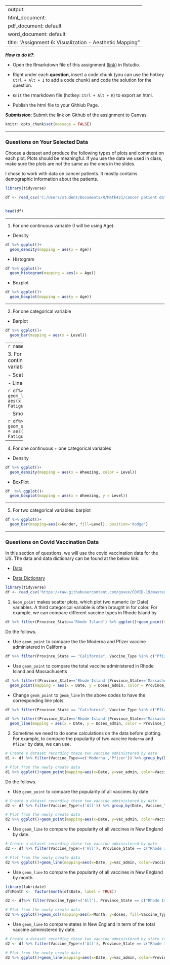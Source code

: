
---
output: 
  html_document:
  pdf_document: default
  word_document: default
title: "Assignment 6: Visualization - Aesthetic Mapping"
---

***How to do it?***: 

- Open the Rmarkdown file of this assignment ([link](fa2021_assignment6.Rmd)) in Rstudio. 

- Right under each **question**, insert  a code chunk (you can use the hotkey `Ctrl + Alt + I` to add a code chunk) and code the solution for the question. 

- `Knit` the rmarkdown file (hotkey: `Ctrl + Alt + K`) to export an html.  

-  Publish the html file to your Githiub Page. 

***Submission***: Submit the link on Github of the assignment to Canvas.

```r
knitr::opts_chunk$set(message = FALSE)
```

-------

### Questions on Your Selected Data

Choose a dataset and produce the following types of plots and comment on each plot. Plots should be meaningful. If you use the data we used in class, make sure the plots are not the same as the ones in the slides. 

I chose to work with data on cancer patients. It mostly contains demographic information about the patients. 

```r
library(tidyverse)

df <- read_csv('C:/Users/student/Documents/R/Math421/cancer patient data sets.csv')


head(df)

```


-------

1. For one continuous variable (I will be using Age):

- Density
```r
df %>% ggplot()+
  geom_density(mapping = aes(x = Age))
```


- Histogram 

```r
df %>% ggplot()+
  geom_histogram(mapping = aes(x = Age))
```


- Boxplot
```r
df %>% ggplot()+
  geom_boxplot(mapping = aes(y = Age))
```


-------

2. For one categorical variable

- Barplot
```r
df %>% ggplot()+
  geom_bar(mapping = aes(x = Level))
```

-------
```r
names(df)
```

3. For one two continuous variables

- Scatter Plot
```r
df%>% ggplot()+
  geom_point(mapping = aes(x = Age, y = Fatigue))
```


- Line Plot

```r
df%>% ggplot()+
  geom_line(mapping = aes(x = Age, y = Fatigue))
```


- Smooth Plot

```r
df%>% ggplot()+
  geom_smooth(mapping = aes(x = Age, y = Fatigue))
```

-------

4. For one continuous + one categorical variables

- Density 
```r
df %>% ggplot()+
  geom_density(mapping = aes(x = Wheezing, color = Level))
```

- BoxPlot
```r
df  %>% ggplot()+
  geom_boxplot(mapping = aes(x = Wheezing, y = Level))
```

-------

5. For two categorical variables: barplot
```r
df %>% ggplot()+
  geom_bar(mapping=aes(x=Gender, fill=Level), position='dodge')
```


-------

### Questions on Covid Vaccination Data

In this section of questions, we will use  the covid vaccination data for the US. The data and data dictionary can be found at the below link:

- [Data](https://raw.githubusercontent.com/govex/COVID-19/master/data_tables/vaccine_data/us_data/time_series/vaccine_data_us_timeline.csv)

- [Data Dictionary](https://github.com/govex/COVID-19/blob/master/data_tables/vaccine_data/us_data/data_dictionary.csv)


```r
library(tidyverse)
df <- read_csv('https://raw.githubusercontent.com/govex/COVID-19/master/data_tables/vaccine_data/us_data/time_series/vaccine_data_us_timeline.csv')
```

1. `Geom_point` makes scatter plots, which plot two numeric (or Date) variables. A third categorical variable is often brought in for color. For example, we can compare different vaccine types in Rhode Island by

```r
df %>% filter(Province_State=='Rhode Island') %>% ggplot()+geom_point(mapping = aes(x = Date, y = Doses_admin, color = Vaccine_Type))
```

Do the follows. 

  - Use `geom_point` to compare the the Moderna and Pfizer vaccine administered in California 
  
```r
df %>% filter(Province_State == "California", Vaccine_Type %in% c("Pfizer","Moderna")) %>% ggplot() + geom_point(mapping = aes(x = Date, y = Doses_admin, color = Vaccine_Type))
```
  
  - Use `geom_point` to compare the total vaccine administered in Rhode Island and Massachusetts
  
```r
df %>% filter((Province_State=='Rhode Island'|Province_State=='Massachusetts'), Vaccine_Type=='All') %>% ggplot()+
  geom_point(mapping = aes(x = Date, y = Doses_admin, color = Province_State))
```
  
  - Change `geom_point` to `geom_line` in the above codes to have the corresponding line plots. 
```r
df %>% filter(Province_State == "California", Vaccine_Type %in% c("Pfizer","Moderna")) %>% ggplot() + geom_line(mapping = aes(x = Date, y = Doses_admin, color = Vaccine_Type))
```

```r
df %>% filter((Province_State=='Rhode Island'|Province_State=='Massachusetts'), Vaccine_Type=='All') %>% ggplot()+
  geom_line(mapping = aes(x = Date, y = Doses_admin, color = Province_State))
```


2. Sometime we need to do some calculations on the data before plotting. For example, to compare the popularity of two vaccine `Moderna` and `Pfizer` by date, we can use. 

```r
# Create a dataset recording these two vaccine administered by date
d1 <- df %>% filter(Vaccine_Type==c('Moderna','Pfizer')) %>% group_by(Date, Vaccine_Type) %>% summarise(vac_admin=mean(Doses_admin, na.rm=TRUE))

# Plot from the newly create data
d1 %>% ggplot()+geom_point(mapping=aes(x=Date, y=vac_admin, color=Vaccine_Type))
```

Do the follows. 

- Use `geom_point` to compare the popularity of all vaccines by date. 

```r
# Create a dataset recording these two vaccine administered by date
d2 <- df %>% filter(Vaccine_Type!=('All')) %>% group_by(Date, Vaccine_Type) %>% summarise(vac_admin=mean(Doses_admin, na.rm=TRUE))

# Plot from the newly create data
d2 %>% ggplot()+geom_point(mapping=aes(x=Date, y=vac_admin, color=Vaccine_Type))
```

- Use `geom_line` to compare the popularity of all vaccines in New England by date.

```r
# Create a dataset recording these two vaccine administered by date
d2 <- df %>% filter(Vaccine_Type!=('All'), Province_State == c("Rhode Island", "Maine", "New Hampshire", "Massachusetts", "Connecticut", "Vermont")) %>% group_by(Date, Vaccine_Type) %>% summarise(vac_admin=mean(Doses_admin, na.rm=TRUE))

# Plot from the newly create data
d2 %>% ggplot()+geom_line(mapping=aes(x=Date, y=vac_admin, color=Vaccine_Type))
```


- Use `geom_line` to compare the popularity of all vaccines in New England by month. 


```r

library(lubridate)
df$Month <-  factor(month(df$Date, label = TRUE))

d2 <- df%>% filter(Vaccine_Type!=('All'), Province_State == c("Rhode Island", "Maine", "New Hampshire", "Massachusetts", "Connecticut", "Vermont")) %>% group_by(Vaccine_Type, Month) %>% summarise(doses = mean(Doses_admin))

# Plot from the newly create data
d2 %>% ggplot()+geom_col(mapping=aes(x=Month, y=doses, fill=Vaccine_Type))+scale_y_log10() 

```

- Use `geom_line` to compare states in New England in term of the total vaccine administered by date. 

```r
# Create a dataset recording these two vaccine administered by state in ne
d2 <- df %>% filter(Vaccine_Type!=('All'), Province_State == c("Rhode Island", "Maine", "New Hampshire", "Massachusetts", "Connecticut", "Vermont"))%>% group_by(Date, Province_State) %>% summarise(vac_admin=mean(Doses_admin, na.rm=TRUE))

# Plot from the newly create data
d2 %>% ggplot()+geom_line(mapping=aes(x=Date, y=vac_admin, color=Province_State))


```


